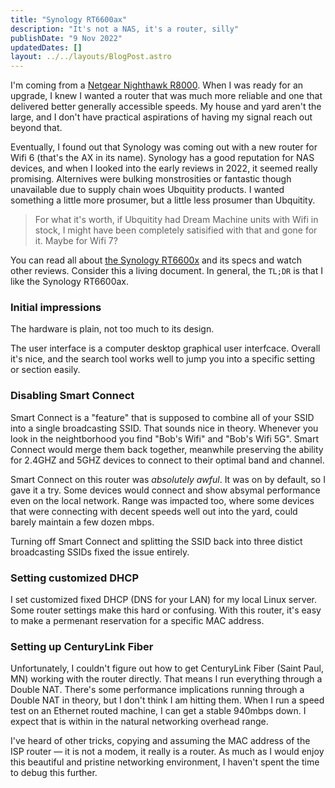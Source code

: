 ```yaml
---
title: "Synology RT6600ax"
description: "It's not a NAS, it's a router, silly"
publishDate: "9 Nov 2022"
updatedDates: []
layout: ../../layouts/BlogPost.astro
---
```


I'm coming from a [Netgear Nighthawk R8000](https://www.netgear.com/home/wifi/routers/r8000/). When I was ready for an upgrade, I knew I wanted a router that was much more reliable and one that delivered better generally accessible speeds. My house and yard aren't the large, and I don't have practical aspirations of having my signal reach out beyond that.

Eventually, I found out that Synology was coming out with a new router for Wifi 6 (that's the AX in its name). Synology has a good reputation for NAS devices, and when I looked into the early reviews in 2022, it seemed really promising. Alternives were bulking monstrosities or fantastic though unavailable due to supply chain woes Ubquitity products. I wanted something a little more prosumer, but a little less prosumer than Ubquitity.

> For what it's worth, if Ubquitity had Dream Machine units with Wifi in stock, I might have been completely satisified with that and gone for it. Maybe for Wifi 7?

You can read all about [the Synology RT6600x](https://www.google.com/search?q=synology+rt6600ax) and its specs and watch other reviews. Consider this a living document. In general, the `TL;DR` is that I like the Synology RT6600ax.

### Initial impressions

The hardware is plain, not too much to its design.

The user interface is a computer desktop graphical user interfcace. Overall it's nice, and the search tool works well to jump you into a specific setting or section easily. 

### Disabling Smart Connect

Smart Connect is a "feature" that is supposed to combine all of your SSID into a single broadcasting SSID. That sounds nice in theory. Whenever you look in the neightborhood you find "Bob's Wifi" and "Bob's Wifi 5G". Smart Connect would merge them back together, meanwhile preserving the ability for 2.4GHZ and 5GHZ devices to connect to their optimal band and channel.

Smart Connect on this router was _absolutely awful_. It was on by default, so I gave it a try. Some devices would connect and show absymal performance even on the local network. Range was impacted too, where some devices that were connecting with decent speeds well out into the yard, could barely maintain a few dozen mbps.

Turning off Smart Connect and splitting the SSID back into three distict broadcasting SSIDs fixed the issue entirely.

### Setting customized DHCP

I set customized fixed DHCP (DNS for your LAN) for my local Linux server. Some router settings make this hard or confusing. With this router, it's easy to make a permenant reservation for a specific MAC address.

### Setting up CenturyLink Fiber

Unfortunately, I couldn't figure out how to get CenturyLink Fiber (Saint Paul, MN) working with the router directly. That means I run everything through a Double NAT. There's some performance implications running through a Double NAT in theory, but I don't think I am hitting them. When I run a speed test on an Ethernet routed machine, I can get a stable 940mbps down. I expect that is within in the natural networking overhead range.

I've heard of other tricks, copying and assuming the MAC address of the ISP router &mdash; it is not a modem, it really is a router. As much as I would enjoy this beautiful and pristine networking environment, I haven't spent the time to debug this further.
